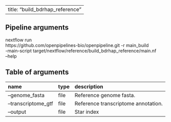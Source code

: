 
---
title: "build_bdrhap_reference"
---

## Pipeline arguments

nextflow run \
https://github.com/openpipelines-bio/openpipeline.git -r main_build \
-main-script target/nextflow/reference/build_bdrhap_reference/main.nf \
--help

## Table of arguments

| name                | type   | description                         |
|:--------------------|:-------|:------------------------------------|
| --genome_fasta      | file   | Reference genome fasta.             |
| --transcriptome_gtf | file   | Reference transcriptome annotation. |
| --output            | file   | Star index                          |